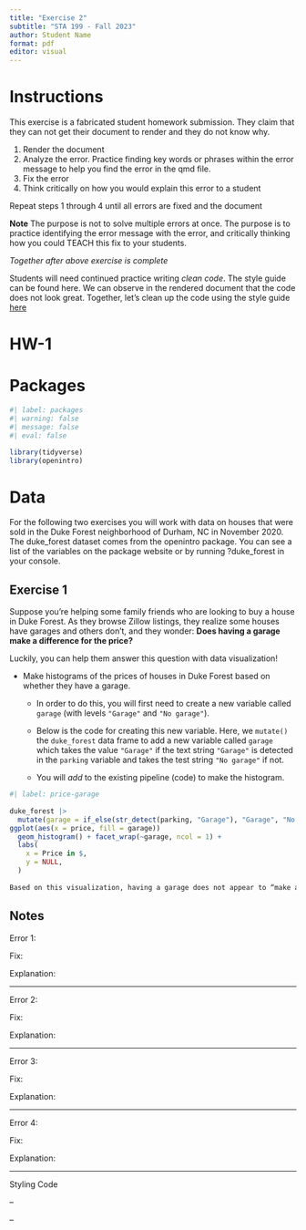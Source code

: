 ```yaml
---
title: "Exercise 2"
subtitle: "STA 199 - Fall 2023"
author: Student Name
format: pdf
editor: visual
---
```


# Instructions

This exercise is a fabricated student homework submission. They claim that they can not get their document to render and they do not know why.

1.  Render the document
2.  Analyze the error. Practice finding key words or phrases within the error message to help you find the error in the qmd file.
3.  Fix the error
4.  Think critically on how you would explain this error to a student

Repeat steps 1 through 4 until all errors are fixed and the document

**Note** The purpose is not to solve multiple errors at once. The purpose is to practice identifying the error message with the error, and critically thinking how you could TEACH this fix to your students.

*Together after above exercise is complete*

Students will need continued practice writing *clean code*. The style guide can be found here. We can observe in the rendered document that the code does not look great. Together, let's clean up the code using the style guide [here](https://style.tidyverse.org/ggplot2.html)

# HW-1

# Packages

```r
#| label: packages
#| warning: false 
#| message: false
#| eval: false

library(tidyverse)
library(openintro)
```

# Data

For the following two exercises you will work with data on houses that were sold in the Duke Forest neighborhood of Durham, NC in November 2020. The duke_forest dataset comes from the openintro package. You can see a list of the variables on the package website or by running ?duke_forest in your console.

## Exercise 1

Suppose you're helping some family friends who are looking to buy a house in Duke Forest. As they browse Zillow listings, they realize some houses have garages and others don't, and they wonder: **Does having a garage make a difference for the price?**

Luckily, you can help them answer this question with data visualization!

-   Make histograms of the prices of houses in Duke Forest based on whether they have a garage.
    -   In order to do this, you will first need to create a new variable called `garage` (with levels `"Garage"` and `"No garage"`).

    -   Below is the code for creating this new variable. Here, we `mutate()` the `duke_forest` data frame to add a new variable called `garage` which takes the value `"Garage"` if the text string `"Garage"` is detected in the `parking` variable and takes the test string `"No garage"` if not.

    -   You will *add* to the existing pipeline (code) to make the histogram.

```r
#| label: price-garage
 
duke_forest |>
  mutate(garage = if_else(str_detect(parking, "Garage"), "Garage", "No garage")) |>
ggplot(aes(x = price, fill = garage)) 
  geom_histogram() + facet_wrap(~garage, ncol = 1) +
  labs(
    x = Price in $,
    y = NULL,
  )
  
Based on this visualization, having a garage does not appear to “make a difference”.
```

## Notes

Error 1:

Fix:

Explanation:

------------------------------------------------------------------------

Error 2:

Fix:

Explanation:

------------------------------------------------------------------------

Error 3:

Fix:

Explanation:

------------------------------------------------------------------------

Error 4:

Fix:

Explanation:

------------------------------------------------------------------------

Styling Code

--

--
